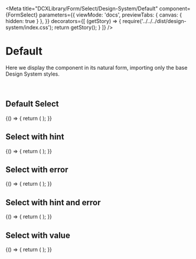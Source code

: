 
<Meta
  title="DCXLibrary/Form/Select/Design-System/Default"
  component={FormSelect}
  parameters={{
    viewMode: 'docs',
    previewTabs: { 
      canvas: { hidden: true } 
     },
  }}
  decorators={[
    (getStory) => {
      require('../../../dist/design-system/index.css');
      return getStory();
    }
  ]}
/>

# Default

Here we display the component in its natural form, importing only the base Design System styles.

<br />


## Default Select

<Canvas>
  <Story name="Default">
    {() => {
      return (
        <FormSelect
          label="My label"
          options={['Option 1', 'Option 2']}
          nullOption="Select an option..."
        />
      );
    }}
  </Story>
</Canvas>

## Select with hint

<Canvas>
  <Story name="Hint">
    {() => {
      return (
        <FormSelect
          label="My label"
          options={['Option 1', 'Option 2']}
          nullOption="Select an option..."
          hint={{
            text: 'This is and example of hintText/description of what we need from you',
          }}
        />
      );
    }}
  </Story>
</Canvas>

## Select with error

<Canvas>
  <Story name="Error">
    {() => {
      return (
        <FormSelect
          label="My label"
          options={['Option 1', 'Option 2']}
          nullOption="Select an option..."
          errorMessage="Some error"
        />
      );
    }}
  </Story>
</Canvas>

## Select with hint and error

<Canvas>
  <Story name="Hint Error">
    {() => {
      return (
        <FormSelect
          label="My label"
          options={['Option 1', 'Option 2']}
          nullOption="Select an option..."
          hint={{
            text: 'This is and example of hintText/description of what we need from you',
          }}
          errorMessage="Some error"
        />
      );
    }}
  </Story>
</Canvas>

## Select with value

<Canvas>
  <Story name="With Value">
    {() => {
      return (
        <FormSelect
          label="My label"
          options={['Option 1', 'Option 2']}
          nullOption="Select an option..."
          value="Option 1"
        />
      );
    }}
  </Story>
</Canvas>

<Props of={FormSelect} />
